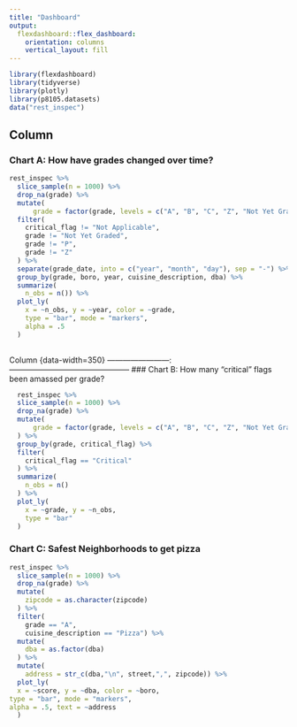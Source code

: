 ```yaml
---
title: "Dashboard"
output: 
  flexdashboard::flex_dashboard:
    orientation: columns
    vertical_layout: fill
---
```


```r
library(flexdashboard)
library(tidyverse)
library(plotly)
library(p8105.datasets)
data("rest_inspec")
```

Column {data-width=650}
-----------------------------------------------------------------------

### Chart A: How have grades changed over time?

```r
rest_inspec %>% 
  slice_sample(n = 1000) %>%
  drop_na(grade) %>% 
  mutate(
      grade = factor(grade, levels = c("A", "B", "C", "Z", "Not Yet Graded"))) %>% 
  filter(
    critical_flag != "Not Applicable", 
    grade != "Not Yet Graded", 
    grade != "P",
    grade != "Z"
  ) %>% 
  separate(grade_date, into = c("year", "month", "day"), sep = "-") %>% 
  group_by(grade, boro, year, cuisine_description, dba) %>%
  summarize(
    n_obs = n()) %>% 
  plot_ly(
    x = ~n_obs, y = ~year, color = ~grade, 
    type = "bar", mode = "markers",
    alpha = .5
  )
 
```

Column {data-width=350}
------------------------:-----------------------------------------------
### Chart B: How many "critical" flags been amassed per grade?

```r
  rest_inspec %>% 
  slice_sample(n = 1000) %>% 
  drop_na(grade) %>% 
  mutate(
      grade = factor(grade, levels = c("A", "B", "C", "Z", "Not Yet Graded"))
  ) %>% 
  group_by(grade, critical_flag) %>%
  filter(
    critical_flag == "Critical"
  ) %>%
  summarize(
    n_obs = n()
  ) %>%
  plot_ly(
    x = ~grade, y = ~n_obs, 
    type = "bar"
  )
```


### Chart C: Safest Neighborhoods to get pizza

```r
rest_inspec %>% 
  slice_sample(n = 1000) %>%
  drop_na(grade) %>% 
  mutate(
    zipcode = as.character(zipcode)
  ) %>% 
  filter(
    grade == "A",
    cuisine_description == "Pizza") %>% 
  mutate(
    dba = as.factor(dba)
  ) %>% 
  mutate(
    address = str_c(dba,"\n", street,",", zipcode)) %>% 
  plot_ly(
  x = ~score, y = ~dba, color = ~boro,
type = "bar", mode = "markers",
alpha = .5, text = ~address
  )
```

